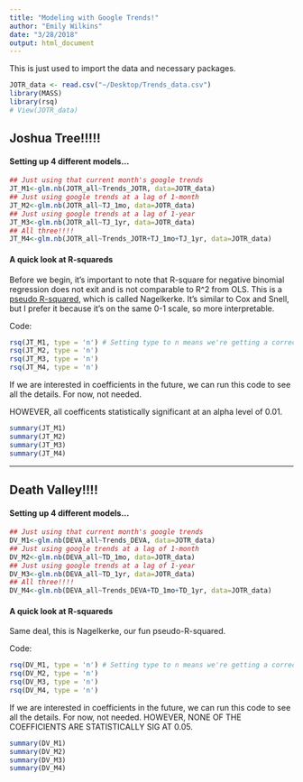 ```yaml
---
title: "Modeling with Google Trends!"
author: "Emily Wilkins"
date: "3/28/2018"
output: html_document
---
```


This is just used to import the data and necessary packages. 
```r
JOTR_data <- read.csv("~/Desktop/Trends_data.csv")
library(MASS)
library(rsq)
# View(JOTR_data)
```

## Joshua Tree!!!!!

#### Setting up 4 different models...
```r
## Just using that current month's google trends
JT_M1<-glm.nb(JOTR_all~Trends_JOTR, data=JOTR_data)
## Just using google trends at a lag of 1-month
JT_M2<-glm.nb(JOTR_all~TJ_1mo, data=JOTR_data)
## Just using google trends at a lag of 1-year
JT_M3<-glm.nb(JOTR_all~TJ_1yr, data=JOTR_data)
## All three!!!!
JT_M4<-glm.nb(JOTR_all~Trends_JOTR+TJ_1mo+TJ_1yr, data=JOTR_data)
```

#### A quick look at R-squareds

Before we begin, it's important to note that R-square for negative binomial regression does not exit and is not comparable to R^2 from OLS. 
This is a [pseudo R-squared](https://stats.idre.ucla.edu/other/mult-pkg/faq/general/faq-what-are-pseudo-r-squareds/), which is called Nagelkerke. It's similar to Cox and Snell, but I prefer it because it's on the same 0-1 scale, so more interpretable. 

Code:
```r
rsq(JT_M1, type = 'n') # Setting type to n means we're getting a corrected version of the likelihood-ratio-based measure, AKA NAGELKERKE!
rsq(JT_M2, type = 'n')
rsq(JT_M3, type = 'n')
rsq(JT_M4, type = 'n')
```

If we are interested in coefficients in the future, we can run this code to see all the details. For now, not needed. 

HOWEVER, all coefficents statistically significant at an alpha level of 0.01. 

```r
summary(JT_M1)
summary(JT_M2)
summary(JT_M3)
summary(JT_M4)
```

***

## Death Valley!!!!

#### Setting up 4 different models...
```r
## Just using that current month's google trends
DV_M1<-glm.nb(DEVA_all~Trends_DEVA, data=JOTR_data)
## Just using google trends at a lag of 1-month
DV_M2<-glm.nb(DEVA_all~TD_1mo, data=JOTR_data)
## Just using google trends at a lag of 1-year
DV_M3<-glm.nb(DEVA_all~TD_1yr, data=JOTR_data)
## All three!!!!
DV_M4<-glm.nb(DEVA_all~Trends_DEVA+TD_1mo+TD_1yr, data=JOTR_data)
```

#### A quick look at R-squareds

Same deal, this is Nagelkerke, our fun pseudo-R-squared. 

Code:
```r
rsq(DV_M1, type = 'n') # Setting type to n means we're getting a corrected version of the likelihood-ratio-based measure, AKA NAGELKERKE!
rsq(DV_M2, type = 'n')
rsq(DV_M3, type = 'n')
rsq(DV_M4, type = 'n')
```

If we are interested in coefficients in the future, we can run this code to see all the details. For now, not needed. 
HOWEVER, NONE OF THE COEFFICIENTS ARE STATISTICALLY SIG AT 0.05. 

```r
summary(DV_M1)
summary(DV_M2)
summary(DV_M3)
summary(DV_M4)
```

